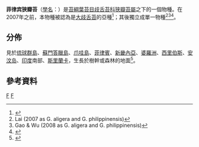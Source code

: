 {{Speciesbox 
| taxon = Gottschea philippinensis
| authority = Mont. 
}}
'''菲律宾狭瓣苔'''（[[學名|學名]]：{{lang|la|''Gottschea philippinensis''}}）是[[苔綱|苔綱]][[葉苔目|葉苔目]][[歧舌苔科|歧舌苔科]][[狭瓣苔屬|狭瓣苔屬]]之下的一個物種。在2007年之前，本物種被認為是[[大歧舌苔|大歧舌苔]]的亞種<ref name=TaiBNET_421574>{{TaiBNET |id=421574 |binomial=Schistochila aligera (Nees & Blume) J.B.Jack & Steph. |taxon=Schistochila aligera }}</ref>；其後獨立成單一物種<ref>Lai (2007 as G. aligera and G. philippinensis)</ref><ref>Gao & Wu (2008 as G. aligera and G. philippinensis)</ref><ref name=sp2000_3c6c>{{cite web |url=http://data.sp2000.cn/2011_cnnode_c/show_species_details.php?name_code=3c6c5d90-7562-4f1f-b7fe-056137375e72 |title=中国生物物种名录2011版 : Gottschea philippinensis Mont. |date=2009-05-25 |accessdate=2013-03-26 |language=zh-hans }}{{dead link|date=十月 2017 |bot=InternetArchiveBot }}</ref>。

== 分佈 ==
見於[[琉球群島|琉球群島]]、[[蘇門答臘島|蘇門答臘島]]、[[爪哇島|爪哇島]]、[[菲律賓|菲律賓]]、[[新畿內亞|新畿內亞]]、[[婆羅洲|婆羅洲]]、[[西里伯斯|西里伯斯]]、[[安汶岛|安汶岛]]、[[印度|印度]]南部、[[斯里蘭卡|斯里蘭卡]]，生長於樹幹或森林的地面<ref>{{cite web |url=http://moss.biota.biodiv.tw/pages/905 |title=Gottschea philippinensis |publisher=Moss Flora of Taiwan |language=en |accessdate=2013-03-26 |archive-date=2016-03-05 |archive-url=https://web.archive.org/web/20160305082318/http://moss.biota.biodiv.tw/pages/905 |dead-url=yes }}</ref>。

== 參考資料 ==
{{Reflist}}

{{Taxonbar}}

[[Category:狭瓣苔属|F]]
[[Category:雌雄異株植物|F]]